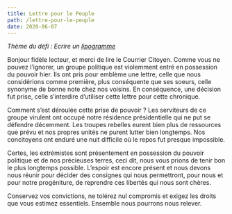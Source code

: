 ```yaml
---
title: Lettre pour le Peuple
path: /lettre-pour-le-peuple
date: 2020-06-07
---
```


_Thème du défi : Ecrire un [lipogramme](https://fr.wikipedia.org/wiki/Lipogramme)_

Bonjour fidèle lecteur, et merci de lire le Courrier Citoyen. Comme vous ne pouvez l’ignorer, un groupe politique est violemment entré en possession du pouvoir hier. Ils ont pris pour emblème une lettre, celle que nous considérions comme première, plus conséquente que ses soeurs, celle synonyme de bonne note chez nos voisins. En conséquence, une décision fut prise, celle s’interdire d’utiliser cette lettre pour cette chronique.

Comment s’est déroulée cette prise de pouvoir ? Les serviteurs de ce groupe virulent ont occupé notre résidence présidentielle qui ne put se défendre décemment. Les troupes rebelles eurent bien plus de ressources que prévu et nos propres unités ne purent lutter bien longtemps. Nos concitoyens ont enduré une nuit difficile où le repos fut presque impossible.

Certes, les extrémistes sont présentement en possession du pouvoir politique et de nos précieuses terres, ceci dit, nous vous prions de tenir bon le plus longtemps possible. L’espoir est encore présent et nous devons nous réunir pour décider des consignes qui nous permettront, pour nous et pour notre progéniture, de reprendre ces libertés qui nous sont chères.

Conservez vos convictions, ne tolérez nul compromis et exigez les droits que vous estimez essentiels. Ensemble nous pourrons nous relever.
